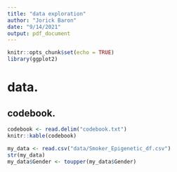 ```yaml
---
title: "data exploration"
author: "Jorick Baron"
date: "9/14/2021"
output: pdf_document
---
```


```r
knitr::opts_chunk$set(echo = TRUE)
library(ggplot2)
```

# data.

## codebook.

```r
codebook <- read.delim("codebook.txt")
knitr::kable(codebook)

```

```r
my_data <- read.csv("data/Smoker_Epigenetic_df.csv")
str(my_data)
my_data$Gender <- toupper(my_data$Gender)

```

